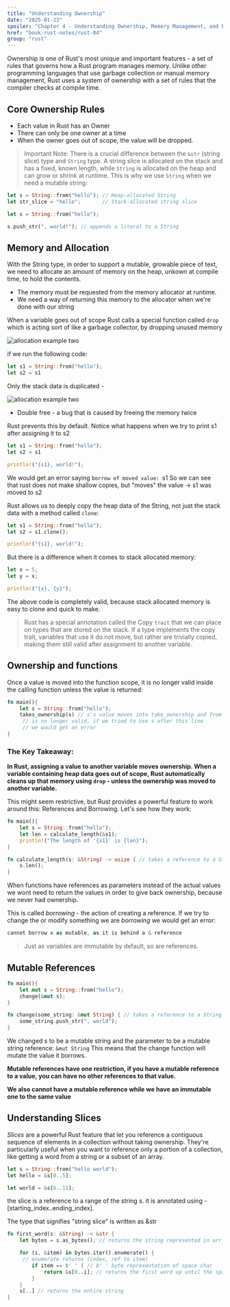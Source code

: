 ```yaml
---
title: "Understanding Ownership"
date: "2025-01-23"
spoiler: "Chapter 4 - Understanding Ownership, Memory Management, and Borrowing in Rust"
href: "book-rust-notes/rust-04"
group: "rust"
---
```



Ownership is one of Rust's most unique and important features - a set of rules that governs how a Rust program manages memory. Unlike other programming languages that use garbage collection or manual memory management, Rust uses a system of ownership with a set of rules that the compiler checks at compile time.

## Core Ownership Rules

- Each value in Rust has an Owner
- There can only be one owner at a time
- When the owner goes out of scope, the value will be dropped.

> Important Note: There is a crucial difference between the `&str` (string slice) type and `String` type. A string slice is allocated on the stack and has a fixed, known length, while `String` is allocated on the heap and can grow or shrink at runtime. This is why we use `String` when we need a mutable string:

```rust
let s = String::from("hello"); // Heap-allocated String
let str_slice = "hello";       // Stack-allocated string slice
```

```rust
let s = String::from("hello");

s.push_str(", world!"); // appends a literal to a String
```

## Memory and Allocation

With the String type, in order to support a mutable, growable piece of text, we need to allocate an amount of memory on the heap, unkown at compile time, to hold the contents.

- The memory must be requested from the memory allocator at runtime.
- We need a way of returning this memory to the allocator when we're done with our string

When a variable goes out of scope Rust calls a special function called `drop` which is acting sort of like a garbage collector, by dropping unused memory

<Image src={allocation} alt="allocation example two" />

if we run the following code:

```rust
let s1 = String::from("hello");
let s2 = s1
```

Only the stack data is duplicated -

<Image src={allocation2} alt="allocation example two" />

- Double free - a bug that is caused by freeing the memory twice

Rust prevents this by default. Notice what happens when we try to print s1 after assigning it to s2

```rust
let s1 = String::from("hello");
let s2 = s1

println!("{s1}, world!");

```

We would get an error saying `borrow of moved value: `s1
So we can see that rust does not make shallow copies, but "moves" the value -> s1 was moved to s2

Rust allows us to deeply copy the heap data of the String, not just the stack data with a method called `clone`:

```rust
let s1 = String::from("hello");
let s2 = s1.clone();

println!("{s1}, world!");
```

But there is a difference when it comes to stack allocated memory:

```rust
let x = 5;
let y = x;

println!("{x}, {y}");
```

The above code is completely valid, because stack allocated memory is easy to clone and quick to make.

> Rust has a special annotation called the Copy `trait` that we can place on types that are stored on the stack. If a type implements the copy trait, variables that use it do not move, but rather are trivially copied, making them still valid after assignment to another variable.

## Ownership and functions

Once a value is moved into the function scope, it is no longer valid inside the calling function unless the value is returned:

```rust
fn main(){
	let s = String::from("hello");
	takes_ownership(s) // s's value moves into take_ownership and from here on
	 // is no longer valid, if we tried to use s after this line
	 // we would get an error
}
```

### The Key Takeaway:

**In Rust, assigning a value to another variable moves ownership. When a variable containing heap data goes out of scope, Rust automatically cleans up that memory using `drop` - unless the ownership was moved to another variable.**

This might seem restrictive, but Rust provides a powerful feature to work around this: References and Borrowing. Let's see how they work:

```rust
fn main(){
	let s = String::from("hello");
	let len = calculate_length(&s1);
	println!("The length of '{s1}' is {len}");
}

fn calculate_length(s: &String) -> usize { // takes a reference to a String
	s.len();
}
```

When functions have references as parameters instead of the actual values we wont need to return the values in order to give back ownership, because we never had ownership.

This is called _borrowing_ - the action of creating a reference.
If we try to change the or modify something we are _borrowing_ we would get an error:

```rust
cannot borrow x as mutable, as it is behind a & reference
```

> Just as variables are immutable by default, so are references.

## Mutable References

```rust
fn main(){
	let mut s = String::from("hello");
	change(&mut s);
}

fn change(some_string: &mut String) { // takes a reference to a String
	some_string.push_str(", world");
}
```

We changed s to be a mutable string and the parameter to be a mutable string reference: `&mut String`
This means that the change function will mutate the value it borrows.

**Mutable references have one restriction, if you have a mutable reference to a value, you can have no other references to that value.**

**We also cannot have a mutable reference while we have an immutable one to the same value**

## Understanding Slices

_Slices_ are a powerful Rust feature that let you reference a contiguous sequence of elements in a collection without taking ownership. They're particularly useful when you want to reference only a portion of a collection, like getting a word from a string or a subset of an array.

```rust
let s = String::from("hello world");
let hello = &s[0..5];

let world = &s[6..11];
```

the slice is a reference to a range of the string s. it is annotated using - [starting_index..ending_index].

The type that signifies "string slice" is written as &str

```rust
fn first_word(s: &String) -< &str {
	let bytes = s.as_bytes(); // returns the string represented in arr of bytes

	for (i, &item) in bytes.iter().enumerate() {
	 // enumerate returns (index, ref to item)
		if item == b' ' { // b' ' byte representation of space char
			return &s[0..i]; // returns the first word up until the space
		}
	}
	s[..] // returns the entire string
}
```
